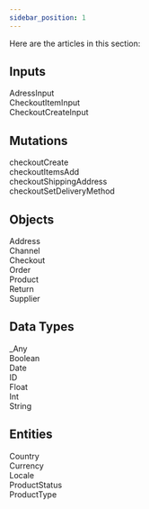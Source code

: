 ```yaml
---
sidebar_position: 1
---
```


Here are the articles in this section:

## Inputs

<div class="homepage-section two-cols">
  <div class="section-content">
    <a class="homepage-card2">
      <div class="card-content">
        <div class="title">AdressInput</div>
      </div>
    </a>
  </div>
</div>

<div class="homepage-section two-cols">
  <div class="section-content">
    <a class="homepage-card2">
      <div class="card-content">
        <div class="title">CheckoutItemInput</div>
      </div>
    </a>
  </div>
</div>

<div class="homepage-section two-cols">
  <div class="section-content">
    <a class="homepage-card2">
      <div class="card-content">
        <div class="title">CheckoutCreateInput</div>
      </div>
    </a>
  </div>
</div>

## Mutations

<div class="homepage-section two-cols">
  <div class="section-content">
    <a class="homepage-card2">
      <div class="card-content">
        <div class="title">checkoutCreate</div>
      </div>
    </a>
  </div>
</div>

<div class="homepage-section two-cols">
  <div class="section-content">
    <a class="homepage-card2">
      <div class="card-content">
        <div class="title">checkoutItemsAdd</div>
      </div>
    </a>
  </div>
</div>

<div class="homepage-section two-cols">
  <div class="section-content">
    <a class="homepage-card2">
      <div class="card-content">
        <div class="title">checkoutShippingAddress</div>
      </div>
    </a>
  </div>
</div>

<div class="homepage-section two-cols">
  <div class="section-content">
    <a class="homepage-card2">
      <div class="card-content">
        <div class="title">checkoutSetDeliveryMethod</div>
      </div>
    </a>
  </div>
</div>

## Objects

<div class="homepage-section two-cols">
  <div class="section-content">
    <a class="homepage-card2">
      <div class="card-content">
        <div class="title">Address</div>
      </div>
    </a>
  </div>
</div>

<div class="homepage-section two-cols">
  <div class="section-content">
    <a class="homepage-card2">
      <div class="card-content">
        <div class="title">Channel</div>
      </div>
    </a>
  </div>
</div>

<div class="homepage-section two-cols">
  <div class="section-content">
    <a class="homepage-card2">
      <div class="card-content">
        <div class="title">Checkout</div>
      </div>
    </a>
  </div>
</div>

<div class="homepage-section two-cols">
  <div class="section-content">
    <a class="homepage-card2">
      <div class="card-content">
        <div class="title">Order</div>
      </div>
    </a>
  </div>
</div>

<div class="homepage-section two-cols">
  <div class="section-content">
    <a class="homepage-card2">
      <div class="card-content">
        <div class="title">Product</div>
      </div>
    </a>
  </div>
</div>

<div class="homepage-section two-cols">
  <div class="section-content">
    <a class="homepage-card2">
      <div class="card-content">
        <div class="title">Return</div>
      </div>
    </a>
  </div>
</div>

<div class="homepage-section two-cols">
  <div class="section-content">
    <a class="homepage-card2">
      <div class="card-content">
        <div class="title">Supplier</div>
      </div>
    </a>
  </div>
</div>

## Data Types

<div class="homepage-section two-cols">
  <div class="section-content">
    <a class="homepage-card2">
      <div class="card-content">
        <div class="title">_Any</div>
      </div>
    </a>
  </div>
</div>

<div class="homepage-section two-cols">
  <div class="section-content">
    <a class="homepage-card2">
      <div class="card-content">
        <div class="title">Boolean</div>
      </div>
    </a>
  </div>
</div>

<div class="homepage-section two-cols">
  <div class="section-content">
    <a class="homepage-card2">
      <div class="card-content">
        <div class="title">Date</div>
      </div>
    </a>
  </div>
</div>

<div class="homepage-section two-cols">
  <div class="section-content">
    <a class="homepage-card2">
      <div class="card-content">
        <div class="title">ID</div>
      </div>
    </a>
  </div>
</div>

<div class="homepage-section two-cols">
  <div class="section-content">
    <a class="homepage-card2">
      <div class="card-content">
        <div class="title">Float</div>
      </div>
    </a>
  </div>
</div>

<div class="homepage-section two-cols">
  <div class="section-content">
    <a class="homepage-card2">
      <div class="card-content">
        <div class="title">Int</div>
      </div>
    </a>
  </div>
</div>

<div class="homepage-section two-cols">
  <div class="section-content">
    <a class="homepage-card2">
      <div class="card-content">
        <div class="title">String</div>
      </div>
    </a>
  </div>
</div>

## Entities

<div class="homepage-section two-cols">
  <div class="section-content">
    <a class="homepage-card2">
      <div class="card-content">
        <div class="title">Country</div>
      </div>
    </a>
  </div>
</div>

<div class="homepage-section two-cols">
  <div class="section-content">
    <a class="homepage-card2">
      <div class="card-content">
        <div class="title">Currency</div>
      </div>
    </a>
  </div>
</div>

<div class="homepage-section two-cols">
  <div class="section-content">
    <a class="homepage-card2">
      <div class="card-content">
        <div class="title">Locale</div>
      </div>
    </a>
  </div>
</div>

<div class="homepage-section two-cols">
  <div class="section-content">
    <a class="homepage-card2">
      <div class="card-content">
        <div class="title">ProductStatus</div>
      </div>
    </a>
  </div>
</div>

<div class="homepage-section two-cols">
  <div class="section-content">
    <a class="homepage-card2">
      <div class="card-content">
        <div class="title">ProductType</div>
      </div>
    </a>
  </div>
</div>
